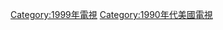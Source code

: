 {{year by category
|m=1
|c=9
|d=9
|y=9
|cat=美國電視
|sortkey=電視
|parent=各年美國電視
|subcat=1999年美國
}}

[[Category:1999年電視|Category:1999年電視]]
[[Category:1990年代美國電視|Category:1990年代美國電視]]